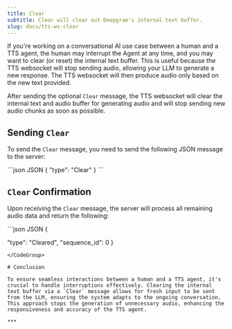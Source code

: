 ```yaml
---
title: Clear
subtitle: Clear will clear out Deepgram's internal text buffer.
slug: docs/tts-ws-clear
---
```


<div class="flex flex-row gap-2">
  <Markdown src="../snippets/tts-stream-available.mdx" />
</div>

If you're working on a conversational AI use case between a human and a TTS agent, the human may interrupt the Agent at any time, and you may want to clear (or reset) the internal text buffer. This is useful because the TTS websocket will stop sending audio, allowing your LLM to generate a new response. The TTS websocket will then produce audio only based on the new text provided.

After sending the optional `Clear` message, the TTS websocket will clear the internal text and audio buffer for generating audio and will stop sending new audio chunks as soon as possible.

## Sending `Clear`

To send the `Clear` message, you need to send the following JSON message to the server:

<CodeGroup>
  ```json JSON
  {
      "type": "Clear"
  }
  ```
</CodeGroup>

## `Clear` Confirmation

Upon receiving the `Clear` message, the server will process all remaining audio data and return the following:

<CodeGroup>
  ```json JSON
  {
   
  "type": "Cleared",
  "sequence_id": 0
  }
  ```
</CodeGroup>

# Conclusion

To ensure seamless interactions between a human and a TTS agent, it's crucial to handle interruptions effectively. Clearing the internal text buffer via a `Clear` message allows for fresh input to be sent from the LLM, ensuring the system adapts to the ongoing conversation. This approach stops the generation of unnecessary audio, enhancing the responsiveness and accuracy of the TTS agent.

***
